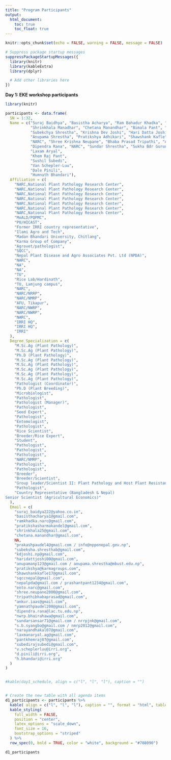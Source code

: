 ```yaml
---
title: "Program Participants"
output:
  html_document:
    toc: true
    toc_float: true
---
```



```r
knitr::opts_chunk$set(echo = FALSE, warning = FALSE, message = FALSE)

# Suppress package startup messages
suppressPackageStartupMessages({
  library(knitr)
  library(kableExtra)
  library(dplyr)

  # Add other libraries here
})

```



**Day 1: EKE workshop participants **

```r
library(knitr)

participants <- data.frame(
  SN = 1:32,
  Name = c("Suraj Baidhya", "Basistha Acharya", "Ram Bahadur Khadka", "Pratiksha Sharma",
           "Shrinkhala Manadhar", "Chetana Manandhar", "Bimala Pant", "Prakash Paudel",
           "Subekchya Shrestha", "Krishna Dev Joshi", "Hari Datta Joshi",
           "Anupama Shrestha", "Pratikshya Adhikari", "Shawshank Kafle", "SQCC", "Prasant Pant",
           "NARC", "Shree Krishna Neupane", "Bhaba Prasad Tripathi", "Ankur Paudel", "Yam Nath Paudel",
           "Dipendra Rana", "NARC", "Sundar Shrestha", "Sukha Bdr Gurung", "Narayan Dhakal",
           "Laxam Aryal",
           "Khem Raj Pant",
           "Sushil Subedi",
           "Van Schepler-Luu",
           "Dale Pinili",
           "Humnath Bhandari"),
  Affiliation = c(
    "NARC,National Plant Pathology Research Center",
    "NARC,National Plant Pathology Research Center",
    "NARC,National Plant Pathology Research Center",
    "NARC,National Plant Pathology Research Center",
    "NARC,National Plant Pathology Research Center",
    "NARC,National Plant Pathology Research Center",
    "NARC,National Plant Pathology Research Center",
    "MoALD/PQPMC",
    "PU/HICAST",
    "Former IRRI country representative",
    "Ilami Agro and Tech",
    "Madan Bhandari University, Chitlang",
    "Karma Group of Company",
    "Agrovet/pathologist",
    "SQCC",
    "Nepal Plant Disease and Agro Associates Pvt. Ltd (NPDA)",
    "NARC",
    "NA",
    "NA",
    "TU",
    "Rice Lab/Hardinath",
    "TU, Lamjung campus",
    "NARC",
    "NARC/NRRP",
    "NARC/NMRP",
    "AFU, Tikapur",
    "NARC/NWRP",
    "NARC/NWRP",
    "NARC",
    "IRRI HQ",
    "IRRI HQ",
    "IRRI"
  ),
  Degree_Specialization = c(
    "M.Sc.Ag (Plant Pathology)",
    "M.Sc.Ag (Plant Pathology)",
    "Ph.D (Plant Pathology)",
    "M.Sc.Ag (Plant Pathology)",
    "M.Sc.Ag (Plant Pathology)",
    "M.Sc.Ag (Plant Pathology)",
    "M.Sc.Ag (Plant Pathology)",
    "M.Sc.Ag (Plant Pathology)",
    "Pathologist (Coordinator)",
    "Ph.D (Plant Breeding)",
    "Microbiologist",
    "Pathologist",
    "Pathologist (Manager)",
    "Pathologist",
    "Seed Expert",
    "Pathologist",
    "Entomologist",
    "Pathologist",
    "Rice Scientist",
    "Breeder/Rice Expert",
    "Student",
    "Pathologist",
    "Pathologist",
    "Pathologist",
    "NARC/NMRP",
    "Pathologist",
    "Pathologist",
    "Breeder",
    "Breeder/Scientist",
    "Group leader/Scientist II: Plant Pathology and Host Plant Resistance",
    "Pathologist",
    "Country Representative (Bangladesh & Nepal)
Senior Scientist (Agricultural Economics)"
  ),
  Email = c(
    "suraj_baidya222@yahoo.co.in",
    "basisthacharya1@gmail.com",
    "ramkhadka.narc@gmail.com",
    "pratikshasharmakandel@gmail.com",
    "shrinkhala25@gmail.com",
    "chetana.manandhar@gmail.com",
    NA,
    "prakashpaudel4@gmail.com / info@npponepal.gov.np",
    "subeksha.shresthab@gmail.com",
    "kdjoshi.np@gmail.com",
    "haridattjoshi00@gmail.com",
    "anupamanp123@gmail.com / anupama.shrestha@mbust.edu.np",
    "pratikshya@karmagroups.com",
    "Shawshankkafle17@gmail.com",
    "sqccnepal@gmail.com",
    "nepalpda@gmail.com / prashantpant1234@gmail.com",
    "ento.narc@gmail.com",
    "shree.neupane2000@gmail.com",
    "tripathibhabaprasad@gmail.com",
    "ankur.iaas@gmail.com",
    "yamnathpaudel200@gmail.com",
    "dipendra.rana@lac.tu.edu.np",
    "nwrp.bhairahawa@gmail.com",
    "sundarsansar71@gmail.com / nrrpjnk@gmail.com",
    "s.b.syangbo@gmail.com / nmrp2012@gmail.com",
    "narayandhakal07@gmail.com",
    "laxmanaryal.ag@gmail.com",
    "pantkhemraj07@gmail.com",
    "subedirajsubedi@gmail.com",
    "v.scheplerluu@irri.org",
    "d.pinili@irri.org",
    "h.bhandari@irri.org"
  )
)


#kable(day1_schedule, align = c("l", "l", "l"), caption = "")


# Create the new table with all agenda items
d1_participants <- participants %>%
  kable( align = c("l", "l", "l"), caption = "", format = "html", table.attr = "style='width:50%;'") %>%
  kable_styling(
    full_width = FALSE,
    position = "center",
    latex_options = "scale_down",
    font_size = 16,
    bootstrap_options = "striped"
  ) %>%
  row_spec(0, bold = TRUE, color = "white", background = "#708090")

d1_participants
```
